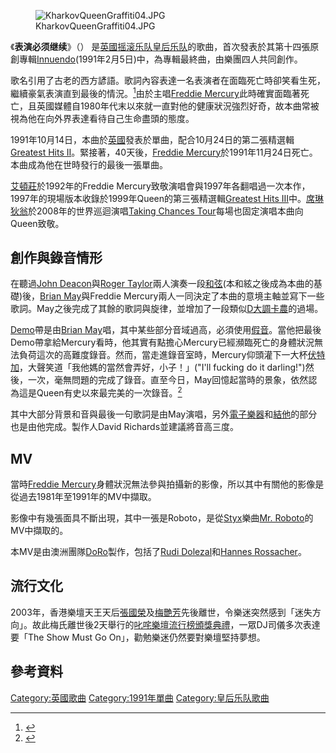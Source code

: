 {{Single infobox |
| Name = The Show Must Go On
| Cover = The Show Must Go On.png
| Artist = [[皇后乐队|皇后乐队]]
| from Album = [[Innuendo|Innuendo]]
| Released = 1991年10月14日（英国）<br />1992年2月6日（美国）
| Format = [[黑胶唱片|7"/12"]]，CD单曲
| Recorded = 1990，1991
| Genre = [[摇滚乐|摇滚]]
| Length = 4:31
| Label = [[Parlophone|Parlophone]]（欧洲）<br />Hollywood（美国）
| Writer = [[皇后乐队|皇后乐队]]
| Producer = [[皇后乐队|皇后乐队]]<br />大卫·理查兹
| Last single = Headlong<br>(1991)
| This single = '''The Show Must Go On'''<br>(1991)
| Next single = [[Bohemian_Rhapsody|Bohemian Rhapsody]]/These Are the Days of Our Lives<br>(1991)
}}
[[File:KharkovQueenGraffiti04.JPG|thumb]]

《'''表演必须继续'''》（{{lang-en|The Show Must Go On}}） 是[[英國|英國]][[摇滚乐队|摇滚乐队]][[皇后乐队|皇后乐队]]的歌曲，首次發表於其第十四張原創專輯[[Innuendo|Innuendo]](1991年2月5日)中，為專輯最終曲，由樂團四人共同創作。

歌名引用了古老的西方諺語。歌詞內容表達一名表演者在面臨死亡時卻笑看生死，繼續豪氣表演直到最後的情況。<ref name="allmusic">{{Cite web |url=http://www.allmusic.com/song/t2359477 |title=allmusic<!-- Bot generated title --> |access-date=2010-11-12 |archive-date=2010-12-07 |archive-url=https://web.archive.org/web/20101207111806/http://allmusic.com/song/t2359477 |dead-url=no }}</ref>由於主唱[[Freddie_Mercury|Freddie Mercury]]此時確實面臨著死亡，且英國媒體自1980年代末以來就一直對他的健康狀況強烈好奇，故本曲常被視為他在向外界表達看待自己生命盡頭的態度。 

1991年10月14日，本曲於[[英國|英國]]發表於單曲，配合10月24日的第二張精選輯[[Greatest_Hits_II|Greatest Hits II]]。緊接著，40天後，[[Freddie_Mercury|Freddie Mercury]]於1991年11月24日死亡。本曲成為他在世時發行的最後一張單曲。

[[艾頓莊|艾頓莊]]於1992年的Freddie Mercury致敬演唱會與1997年各翻唱過一次本作，1997年的現場版本收錄於1999年Queen的第三張精選輯[[Greatest_Hits_III|Greatest Hits III]]中。[[席琳狄翁|席琳狄翁]]於2008年的世界巡迴演唱[[Taking_Chances_Tour|Taking Chances Tour]]每場也固定演唱本曲向Queen致敬。

==創作與錄音情形==
在聽過[[John_Deacon|John Deacon]]與[[Roger_Taylor|Roger Taylor]]兩人演奏一段[[和弦|和弦]](本和絃之後成為本曲的基礎)後，[[Brian_May|Brian May]]與Freddie Mercury兩人一同決定了本曲的意境主軸並寫下一些歌詞。May之後完成了其餘的歌詞與旋律，並增加了一段類似[[D大調卡農|D大調卡農]]的過場。

[[樣本唱片|Demo]]帶是由[[Brian_May|Brian May]]唱，其中某些部分音域過高，必須使用[[假音|假音]]。當他把最後Demo帶拿給Mercury看時，他其實有點擔心Mercury已經瀕臨死亡的身體狀況無法負荷這次的高難度錄音。然而，當走進錄音室時，Mercury仰頭灌下一大杯[[伏特加|伏特加]]，大聲笑道「我他媽的當然會弄好，小子！」("I'll fucking do it darling!")然後，一次，毫無問題的完成了錄音。直至今日，May回憶起當時的景象，依然認為這是Queen有史以來最完美的一次錄音。<ref>{{Cite web |url=http://www.rollingstone.com/news/coverstory/24161972/page/18 |title=存档副本 |access-date=2009-03-22 |archive-date=2008-12-10 |archive-url=https://web.archive.org/web/20081210073244/http://www.rollingstone.com/news/coverstory/24161972/page/18 |dead-url=no }}</ref>  

其中大部分背景和音與最後一句歌詞是由May演唱，另外{{tsl|en|Yamaha DX7}}[[合成器|電子樂器]]和[[結他|結他]]的部分也是由他完成。製作人David Richards並建議將音高三度。

==MV==
當時[[Freddie_Mercury|Freddie Mercury]]身體狀況無法參與拍攝新的影像，所以其中有關他的影像是從過去1981年至1991年的MV中擷取。

影像中有幾張面具不斷出現，其中一張是Roboto，是從[[Styx|Styx]]樂曲[[Mr._Roboto|Mr. Roboto]]的MV中擷取的。

本MV是由澳洲團隊[[DoRo_Productions|DoRo]]製作，包括了[[Rudi_Dolezal|Rudi Dolezal]]和[[Hannes_Rossacher|Hannes Rossacher]]。

==流行文化==
2003年，香港樂壇天王天后[[張國榮|張國榮]]及[[梅艷芳|梅艷芳]]先後離世，令樂迷突然感到「迷失方向」。故此梅氏離世後2天舉行的[[2003年度叱咤樂壇流行榜頒獎典禮得獎名單|叱咤樂壇流行榜頒獎典禮]]，一眾DJ司儀多次表達要「The Show Must Go On」，勸勉樂迷仍然要對樂壇堅持夢想。

==參考資料==
{{Reflist}}
{{皇后乐队|state = autocollapse}}

[[Category:英國歌曲|Category:英國歌曲]]
[[Category:1991年單曲|Category:1991年單曲]]
[[Category:皇后乐队歌曲|Category:皇后乐队歌曲]]

{{DEFAULTSORT:Show Must Go On, The}}